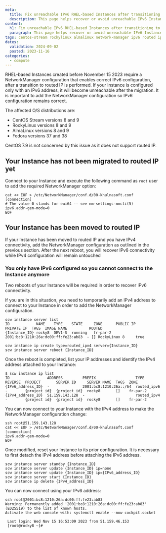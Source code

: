 ```yaml
---
meta:
  title: Fix unreachable IPv6 RHEL-based Instances after transitioning to routed IP
  description: This page helps recover or avoid unreachable IPv6 Instances after transitioning to routed IP
content:
  h1: Fix unreachable IPv6 RHEL-based Instances after transitioning to routed IP
  paragraph: This page helps recover or avoid unreachable IPv6 Instances after transitioning to routed IP
tags: centos-stream rockylinux almalinux network-manager ipv6 routed ip
dates:
  validation: 2024-09-02
  posted: 2023-11-16
categories:
  - compute
---
```


RHEL-based Instances created before November 15 2023 require a NetworkManager configuration that enables correct IPv6 configuration, after a transition to routed IP is performed. If your Instance is configured only with an IPv6 address, it will become unreachable after the migration. It is important to add the NetworkManager configuration so IPv6 configuration remains correct.<br />

The affected O/S distributions are:

- CentOS Stream versions 8 and 9
- RockyLinux versions 8 and 9
- AlmaLinux versions 8 and 9
- Fedora versions 37 and 38

<Message type="note">
  CentOS 7.9 is not concerned by this issue as it does not support routed IP.
</Message>

## Your Instance has not been migrated to routed IP yet

Connect to your Instance and execute the following command as `root` user to add the required NetworkManager option:
```
cat << EOF > /etc/NetworkManager/conf.d/00-khulnasoft.conf
[connection]
# The value 0 stands for eui64 -- see nm-settings-nmcli(5)
ipv6.addr-gen-mode=0
EOF
```

## Your Instance has been moved to routed IP

If your Instance has been moved to routed IP and you have IPv4 connectivity, add the NetworkManager configuration as outlined in the previous section. After the next reboot, you will recover IPv6 connectivity while IPv4 configuration will remain untouched

### You only have IPv6 configured so you cannot connect to the Instance anymore

  <Message type="important">
    Two reboots of your Instance will be required in order to recover IPv6 connectivity.
  </Message>

If you are in this situation, you need to temporarily add an IPv4 address to connect to your Instance in order to add the NetworkManager configuration.

```
scw instance server list
ID            NAME    TYPE    STATE     ZONE      PUBLIC IP           PRIVATE IP  TAGS  IMAGE NAME          ROUTED
{Instance_ID} rocky8  DEV1-S  running   fr-par-2  2001:bc8:1210:26a:dc00:ff:fe23:ab83  - [] RockyLinux 8     true

scw instance ip create type=routed_ipv4 server={Instance_ID}
scw instance server reboot {Instance_ID}

```
Once the reboot is completed, list your IP addresses and identify the IPv4 address attached to your Instance:
```
$ scw instance ip list
ID                 ADDRESS         PREFIX                  TYPE         REVERSE  PROJECT       SERVER ID     SERVER NAME  TAGS  ZONE
{IPv6_address_ID}  -               2001:bc8:1210:26a::/64  routed_ipv6  -        {project id}  {project id}  rocky8       []    fr-par-2
{IPv4_address_ID}  51.159.143.128  -                       routed_ipv4  -        {project id}  {project id}  rocky8       []    fr-par-2
```
You can now connect to your Instance with the IPv4 address to make the NetworkManager configuration change:
```
ssh root@51.159.143.128
cat << EOF > /etc/NetworkManager/conf.d/00-khulnasoft.conf
[connection]
ipv6.addr-gen-mode=0
EOF
```
Once modified, reset your Instance to its prior configuration. It is necessary to first detach the IPv4 address before attaching the IPv6 address.
```
scw instance server standby {Instance_ID}
scw instance server update {Instance_ID} ip=none
scw instance server update {Instance_ID} ip={IPv6_address_ID}
scw instance server start {Instance_ID}
scw instance ip delete {IPv4_address_ID}
```

You can now connect using your IPv6 address:
```
ssh root@2001:bc8:1210:26a:dc00:ff:fe23:ab83
Warning: Permanently added '2001:bc8:1210:26a:dc00:ff:fe23:ab83' (ED25519) to the list of known hosts.
Activate the web console with: systemctl enable --now cockpit.socket

 Last login: Wed Nov 15 16:53:09 2023 from 51.159.46.153
 [root@rocky8 ~]#
```